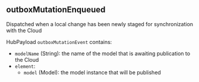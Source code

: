 ## outboxMutationEnqueued

Dispatched when a local change has been newly staged for synchronization with the Cloud

HubPayload `outboxMutationEvent` contains:
- `modelName` (String): the name of the model that is awaiting publication to the Cloud
- `element`: 
    - `model` (Model): the model instance that will be published